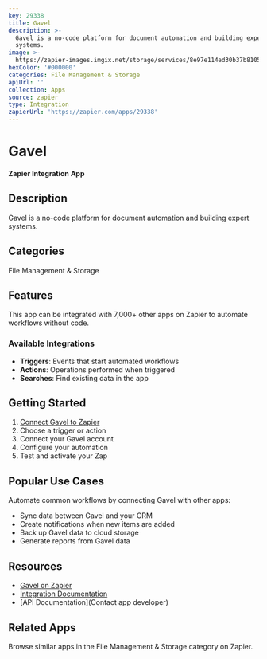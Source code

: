 ```yaml
---
key: 29338
title: Gavel
description: >-
  Gavel is a no-code platform for document automation and building expert
  systems.
image: >-
  https://zapier-images.imgix.net/storage/services/8e97e114ed30b37b8105da825606e3a5.png?auto=format%2Ccompress&ixlib=python-3.0.0&q=50
hexColor: '#000000'
categories: File Management & Storage
apiUrl: ''
collection: Apps
source: zapier
type: Integration
zapierUrl: 'https://zapier.com/apps/29338'
---
```

# Gavel

**Zapier Integration App**

## Description

Gavel is a no-code platform for document automation and building expert systems.

## Categories

File Management & Storage

## Features

This app can be integrated with 7,000+ other apps on Zapier to automate workflows without code.

### Available Integrations

- **Triggers**: Events that start automated workflows
- **Actions**: Operations performed when triggered
- **Searches**: Find existing data in the app

## Getting Started

1. [Connect Gavel to Zapier](https://zapier.com/apps/29338)
2. Choose a trigger or action
3. Connect your Gavel account
4. Configure your automation
5. Test and activate your Zap

## Popular Use Cases

Automate common workflows by connecting Gavel with other apps:

- Sync data between Gavel and your CRM
- Create notifications when new items are added
- Back up Gavel data to cloud storage
- Generate reports from Gavel data

## Resources

- [Gavel on Zapier](https://zapier.com/apps/29338)
- [Integration Documentation](https://zapier.com/apps/29338/integrations)
- [API Documentation](Contact app developer)

## Related Apps

Browse similar apps in the File Management & Storage category on Zapier.
